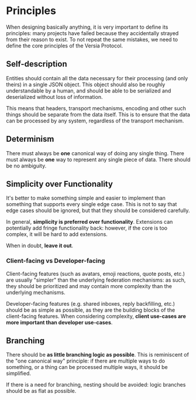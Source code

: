 # Principles

When designing basically anything, it is very important to define its principles: many projects have failed because they accidentally strayed from their reason to exist. To not repeat the same mistakes, we need to define the core principles of the Versia Protocol.

## Self-description

Entities should contain all the data necessary for their processing (and only theirs) in a single JSON object. This object should also be roughly understandable by a human, and should be able to be serialized and deserialized without loss of information.

This means that headers, transport mechanisms, encoding and other such things should be separate from the data itself. This is to ensure that the data can be processed by any system, regardless of the transport mechanism.

## Determinism

There must always be **one** canonical way of doing any single thing. There must always be **one** way to represent any single piece of data. There should be no ambiguity.

## Simplicity over Functionality

It's better to make something simple and easier to implement than something that supports every single edge case. This is not to say that edge cases should be ignored, but that they should be considered carefully.

In general, **simplicity is preferred over functionality**. Extensions can potentially add fringe functionality back: however, if the core is too complex, it will be hard to add extensions.

When in doubt, **leave it out**.

### Client-facing vs Developer-facing

Client-facing features (such as avatars, emoji reactions, quote posts, etc.) are usually "simpler" than the underlying federation mechanisms: as such, they should be prioritized and may contain more complexity than the underlying mechanisms.

Developer-facing features (e.g. shared inboxes, reply backfilling, etc.) should be as simple as possible, as they are the building blocks of the client-facing features. When considering complexity, **client use-cases are more important than developer use-cases**.

## Branching

There should be **as little branching logic as possible**. This is reminiscent of the "one canonical way" principle: if there are multiple ways to do something, or a thing can be processed multiple ways, it should be simplified.

If there is a need for branching, nesting should be avoided: logic branches should be as flat as possible.